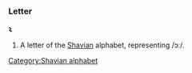 ===Letter===
'''𐑷'''

#A letter of the [[Shavian]] alphabet, representing /ɔː/.
[[Category:Shavian alphabet]]